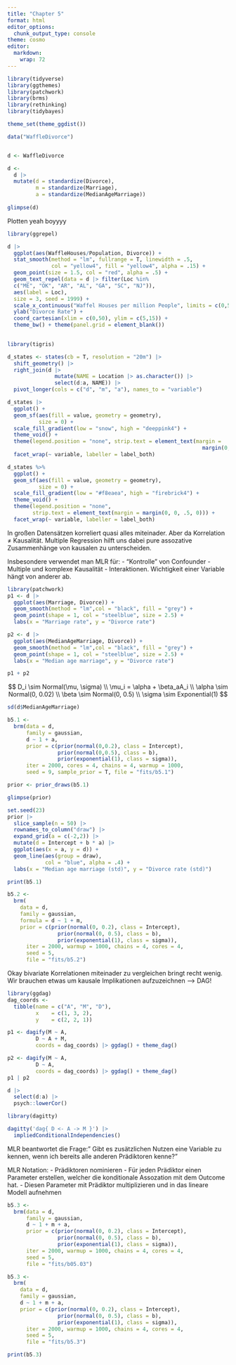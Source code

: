 ```yaml
---
title: "Chapter 5"
format: html
editor_options: 
  chunk_output_type: console
theme: cosmo
editor: 
  markdown: 
    wrap: 72
---
```


```r
library(tidyverse)
library(ggthemes)
library(patchwork)
library(brms)
library(rethinking)
library(tidybayes)

theme_set(theme_ggdist())
```

```r
data("WaffleDivorce")


d <- WaffleDivorce

d <- 
  d |> 
  mutate(d = standardize(Divorce),
         m = standardize(Marriage),
         a = standardize(MedianAgeMarriage))
  
glimpse(d)
```

Plotten yeah boyyyy

```r
library(ggrepel)

d |> 
  ggplot(aes(WaffleHouses/Population, Divorce)) +
  stat_smooth(method = "lm", fullrange = T, linewidth = .5,
              col = "yellow4", fill = "yellow4", alpha = .15) +
  geom_point(size = 1.5, col = "red", alpha = .5) + 
  geom_text_repel(data = d |> filter(Loc %in%
  c("ME", "OK", "AR", "AL", "GA", "SC", "NJ")),  
  aes(label = Loc), 
  size = 3, seed = 1999) +
  scale_x_continuous("Waffel Houses per million People", limits = c(0,55)) +
  ylab("Divorce Rate") +
  coord_cartesian(xlim = c(0,50), ylim = c(5,15)) +
  theme_bw() + theme(panel.grid = element_blank())
  
```

```r
library(tigris)

d_states <- states(cb = T, resolution = "20m") |> 
  shift_geometry() |> 
  right_join(d |> 
               mutate(NAME = Location |> as.character()) |> 
               select(d:a, NAME)) |> 
  pivot_longer(cols = c("d", "m", "a"), names_to = "variable")

d_states |> 
  ggplot() +
  geom_sf(aes(fill = value, geometry = geometry),
          size = 0) +
  scale_fill_gradient(low = "snow", high = "deeppink4") +
  theme_void() +
  theme(legend.position = "none", strip.text = element_text(margin = 
                                                              margin(0,0,.5,0))) +
  facet_wrap(~ variable, labeller = label_both)

d_states %>%
  ggplot() +
  geom_sf(aes(fill = value, geometry = geometry),
          size = 0) +
  scale_fill_gradient(low = "#f8eaea", high = "firebrick4") +
  theme_void() +
  theme(legend.position = "none",
        strip.text = element_text(margin = margin(0, 0, .5, 0))) +
  facet_wrap(~ variable, labeller = label_both) 
```

In großen Datensätzen korreliert quasi alles miteinader.
Aber da Korrelation $\ne$ Kausalität.
Multiple Regression hilft uns dabei pure assozative Zusammenhänge von kausalen zu unterscheiden.

Insbesondere verwendet man MLR für:
  - "Kontrolle" von Confounder
  - Multiple und komplexe Kausalität
  - Interaktionen. Wichtigkeit einer Variable hängt von anderer ab.
  
```r
library(patchwork)
p1 <- d |> 
  ggplot(aes(Marriage, Divorce)) +
  geom_smooth(method = "lm",col = "black", fill = "grey") +
  geom_point(shape = 1, col = "steelblue", size = 2.5) +
  labs(x = "Marriage rate", y = "Divorce rate") 

p2 <- d |> 
  ggplot(aes(MedianAgeMarriage, Divorce)) +
  geom_smooth(method = "lm",col = "black", fill = "grey") +
  geom_point(shape = 1, col = "steelblue", size = 2.5) +
  labs(x = "Median age marriage", y = "Divorce rate") 

p1 + p2
```

$$
D_i \sim Normal(\mu, \sigma) \\
\mu_i = \alpha + \beta_aA_i \\
\alpha \sim Normal(0, 0.02) \\
\beta \sim Normal(0, 0.5) \\
\sigma \sim Exponential(1)
$$
```r
sd(d$MedianAgeMarriage)
```

```r
b5.1 <- 
  brm(data = d,
      family = gaussian,
      d ~ 1 + a,
      prior = c(prior(normal(0,0.2), class = Intercept),
                prior(normal(0,0.5), class = b),
                prior(exponential(1), class = sigma)),
      iter = 2000, cores = 4, chains = 4, warmup = 1000,
      seed = 9, sample_prior = T, file = "fits/b5.1")

prior <- prior_draws(b5.1)

glimpse(prior)
```

```r
set.seed(23)
prior |> 
  slice_sample(n = 50) |> 
  rownames_to_column("draw") |> 
  expand_grid(a = c(-2,2)) |> 
  mutate(d = Intercept + b * a) |> 
  ggplot(aes(x = a, y = d)) +
  geom_line(aes(group = draw),
            col = "blue", alpha = .4) +
  labs(x = "Median age marriage (std)", y = "Divorce rate (std)")
```

```r
print(b5.1)

b5.2 <- 
  brm(
    data = d,
    family = gaussian,
    formula = d ~ 1 + m,
    prior = c(prior(normal(0, 0.2), class = Intercept),
                prior(normal(0, 0.5), class = b),
                prior(exponential(1), class = sigma)),
      iter = 2000, warmup = 1000, chains = 4, cores = 4,
      seed = 5,
      file = "fits/b5.2")
```

Okay bivariate Korrelationen miteinader zu vergleichen bringt recht wenig.
Wir brauchen etwas um kausale Implikationen aufzuzeichnen --> DAG!

```r
library(ggdag)
dag_coords <-
  tibble(name = c("A", "M", "D"),
         x    = c(1, 3, 2),
         y    = c(2, 2, 1))

p1 <- dagify(M ~ A,
         D ~ A + M,
         coords = dag_coords) |> ggdag() + theme_dag()

p2 <- dagify(M ~ A,
         D ~ A,
         coords = dag_coords) |> ggdag() + theme_dag()
p1 | p2

d |> 
  select(d:a) |> 
  psych::lowerCor()

library(dagitty)

dagitty('dag{ D <- A -> M }') |> 
  impliedConditionalIndependencies()
```

MLR beantwortet die Frage:" Gibt es zusätzlichen Nutzen eine Variable zu kennen, wenn
ich bereits alle anderen Prädiktoren kenne?"

MLR Notation:
  - Prädiktoren nominieren
  - Für jeden Prädiktor einen Parameter erstellen, welcher die konditionale Assozation mit dem Outcome hat.
- Diesen Parameter mit Prädiktor multiplizieren und in das lineare Modell aufnehmen

```r
b5.3 <- 
  brm(data = d, 
      family = gaussian,
      d ~ 1 + m + a,
      prior = c(prior(normal(0, 0.2), class = Intercept),
                prior(normal(0, 0.5), class = b),
                prior(exponential(1), class = sigma)),
      iter = 2000, warmup = 1000, chains = 4, cores = 4,
      seed = 5,
      file = "fits/b05.03")

b5.3 <- 
  brm(
    data = d,
    family = gaussian,
    d ~ 1 + m + a,
    prior = c(prior(normal(0, 0.2), class = Intercept),
                prior(normal(0, 0.5), class = b),
                prior(exponential(1), class = sigma)),
      iter = 2000, warmup = 1000, chains = 4, cores = 4,
      seed = 5,
      file = "fits/b5.3")

print(b5.3)

```

